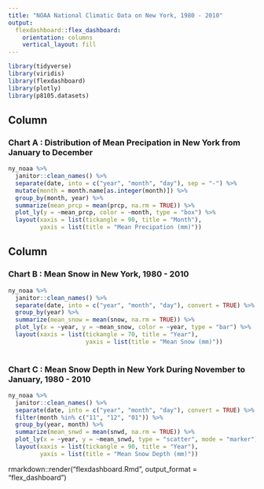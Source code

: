 ```yaml
---
title: "NOAA National Climatic Data on New York, 1980 - 2010"
output:
  flexdashboard::flex_dashboard:
    orientation: columns
    vertical_layout: fill
---
```



```r
library(tidyverse)
library(viridis)
library(flexdashboard)
library(plotly)
library(p8105.datasets)
```

Column {data-width=650}
-----------------------------------------------------------------------

### Chart A : Distribution of Mean Precipation in New York from January to December

```r
ny_noaa %>%
  janitor::clean_names() %>%
  separate(date, into = c("year", "month", "day"), sep = "-") %>%
  mutate(month = month.name[as.integer(month)]) %>%
  group_by(month, year) %>%
  summarize(mean_prcp = mean(prcp, na.rm = TRUE)) %>%
  plot_ly(y = ~mean_prcp, color = ~month, type = "box") %>%
  layout(xaxis = list(tickangle = 90, title = "Month"), 
         yaxis = list(title = "Mean Precipation (mm)"))

```

Column {data-width=350}
-----------------------------------------------------------------------

### Chart B : Mean Snow in New York, 1980 - 2010

```r
ny_noaa %>% 
  janitor::clean_names() %>%
  separate(date, into = c("year", "month", "day"), convert = TRUE) %>%
  group_by(year) %>%
  summarize(mean_snow = mean(snow, na.rm = TRUE)) %>%
  plot_ly(x = ~year, y = ~mean_snow, color = ~year, type = "bar") %>%
  layout(xaxis = list(tickangle = 70, title = "Year"), 
                      yaxis = list(title = "Mean Snow (mm)"))
  
```

### Chart C : Mean Snow Depth in New York During November to January, 1980 - 2010

```r
ny_noaa %>% 
  janitor::clean_names() %>%
  separate(date, into = c("year", "month", "day"), convert = TRUE) %>%
  filter(month %in% c("11", "12", "01")) %>%
  group_by(year, month) %>%
  summarize(mean_snwd = mean(snwd, na.rm = TRUE)) %>%
  plot_ly(x = ~year, y = ~mean_snwd, type = "scatter", mode = "marker") %>%
  layout(xaxis = list(tickangle = 90, title = "Year"), 
         yaxis = list(title = "Mean Snow Depth (mm)"))
```

rmarkdown::render("flexdashboard.Rmd", output_format = "flex_dashboard")
